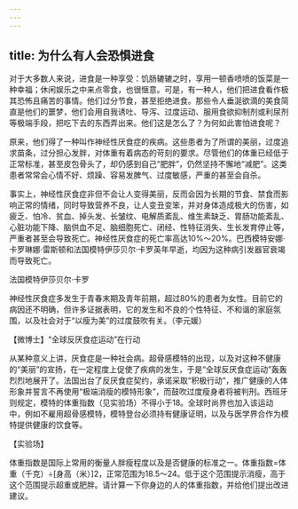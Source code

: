 ```yaml
---
---
---
```

title: 为什么有人会恐惧进食
---




对于大多数人来说，进食是一种享受：饥肠辘辘之时，享用一顿香喷喷的饭菜是一种幸福；休闲娱乐之中来点零食，也很惬意。可是，有一种人，他们把进食看作极其恐怖且痛苦的事情。他们过分节食，甚至拒绝进食。那些令人垂涎欲滴的美食简直是他们的噩梦，他们会用自我诱吐、导泻、过度运动、服用食欲抑制剂或利尿剂等极端手段，把吃下去的东西弄出来。他们这是怎么了？为何如此害怕进食呢？

原来，他们得了一种叫作神经性厌食症的疾病。这些患者为了所谓的美丽，过度追求苗条，过分担心发胖，对体重有着病态的苛刻的要求。尽管他们的体重已经低于正常标准，甚至皮包骨头了，却仍感到自己“肥胖”，仍然坚持不懈地“减肥”。这类患者常常会心情不好、烦躁、容易发脾气、过度敏感，严重的甚至会自杀。

事实上，神经性厌食症非但不会让人变得美丽，反而会因为长期的节食、禁食而影响正常的情绪，同时导致营养不良，让人变丑变笨，并对身体造成极大的伤害，如疲乏、怕冷、贫血、掉头发、长皱纹、电解质紊乱、维生素缺乏、胃肠功能紊乱、心脏功能下降、脑供血不足、脑细胞死亡、闭经、性特征消失、生长发育停止等，严重者甚至会导致死亡。神经性厌食症的死亡率高达10%～20%。巴西模特安娜·卡罗琳娜·雷斯顿和法国模特伊莎贝尔·卡罗英年早逝，均因为这种病引发器官衰竭而导致死亡。

法国模特伊莎贝尔·卡罗



神经性厌食症多发生于青春末期及青年前期，超过80%的患者为女性。目前它的病因还不明确，但许多证据表明，它的发生和不良的个性特征、不和谐的家庭氛围，以及社会对于“以瘦为美”的过度鼓吹有关。（李元媛）





【微博士】“全球反厌食症运动”在行动

从某种意义上讲，厌食症是一种社会病。超骨感模特的出现，以及对这种不健康的“美丽”的宣扬，在一定程度上促使了疾病的发生，于是“全球反厌食症运动”轰轰烈烈地展开了。法国出台了反厌食症契约，承诺采取“积极行动”，推广健康的人体形象并誓言不再使用“极端消瘦的模特形象”，而鼓吹过度瘦身者将被判刑。西班牙则规定，模特的体重指数（见实验场）不得小于18。全球时尚界也加入该运动中，例如不雇用超骨感模特，模特登台必须持有健康证明，以及与医学界合作为模特提供健康的饮食等。

【实验场】

体重指数是国际上常用的衡量人胖瘦程度以及是否健康的标准之一。体重指数=体重（千克）÷[身高（米）]2，正常范围为18.5～24。低于这个范围提示消瘦，高于这个范围提示超重或肥胖。请计算一下你身边的人的体重指数，并给他们提出改进建议。
